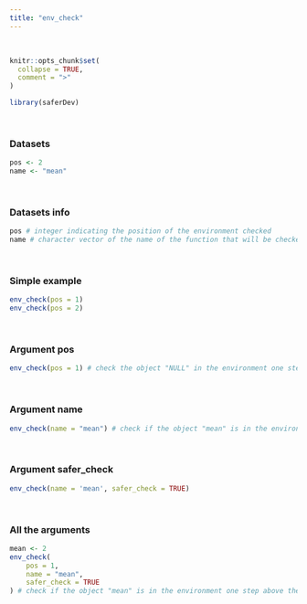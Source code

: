 ---
title: "env_check"
---
<br>

```{r, include = FALSE}
knitr::opts_chunk$set(
  collapse = TRUE,
  comment = ">"
)
```

```{r setup}
library(saferDev)
```
<br>

### Datasets
```{r}
pos <- 2
name <- "mean"
```
<br>

### Datasets info
```{r}
pos # integer indicating the position of the environment checked
name # character vector of the name of the function that will be checked
```
<br>

### Simple example
```{r}
env_check(pos = 1)
env_check(pos = 2)
```
<br>

### Argument pos
```{r}
env_check(pos = 1) # check the object "NULL" in the environment one step above the env_check() environment
```
<br>

### Argument name
```{r}
env_check(name = "mean") # check if the object "mean" is in the environment one step above the env_check() environment, and if yes, returns if the same name exists in above environments
```
<br>

### Argument safer_check
```{r}
env_check(name = 'mean', safer_check = TRUE) 
```
<br>

### All the arguments
```{r}
mean <- 2
env_check(
    pos = 1,
    name = "mean",
    safer_check = TRUE
) # check if the object "mean" is in the environment one step above the env_check() environment, and if yes, returns if the same name exists in above environments
```